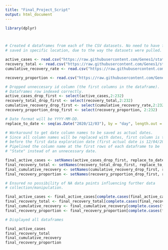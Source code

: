 ```yaml
---
title: "Final_Project_Script"
output: html_document
---
```


```r
library(dplyr)



# Created 4 dataframes from each of the CSV datasets. No need to have files 
# saved in specific location, due to the way the datasets were pulled.

active_cases <- read.csv("https://raw.githubusercontent.com/Genes1/stat400_group5_covid/master/data/selected/active.csv")
recovery_total <- read.csv("https://raw.githubusercontent.com/Genes1/stat400_group5_covid/master/data/selected/cumulative_recoved_total.csv")
cumulative_recovery_rate <- read.csv("https://raw.githubusercontent.com/Genes1/stat400_group5_covid/master/data/selected/cumulative_recovery_rate.csv")

recovery_proportion <- read.csv("https://raw.githubusercontent.com/Genes1/stat400_group5_covid/master/data/selected/daily_recovery_proportion.csv")


```



```r

# Dropped unneccesary id column (the first columns in the dataframe). 
# Dataframes row indexed correctly. 
active_cases_drop_first <- select(active_cases,2:232)
recovery_total_drop_first <- select(recovery_total,2:232)
cumulative_recovery_drop_first <- select(cumulative_recovery_rate,2:232)
recovery_proportion_drop_first <- select(recovery_proportion, 2:232)

```


``` r


# Date format will be YYYY-MM-DD. 
replace_to_date <- seq(as.Date("2020/12/03"), by = "day", length.out = 231)

# Workaround to get date column names to be saved as actual dates. 
# Since all column names will be replaced with dates, first column is the date 
# before the first data exploration date (first actual date is 12/04/2020).
# Pipelined the column name at the first rows of each dataframe to be 
# "State" instead of an unnecessary date.

final_active_cases <- setNames(active_cases_drop_first, replace_to_date) %>% rename(State = '2020-12-03')
final_recovery_total <- setNames(recovery_total_drop_first, replace_to_date) %>% rename(State = '2020-12-03')
final_cumulative_recovery <- setNames(cumulative_recovery_drop_first, replace_to_date) %>% rename(State = '2020-12-03')
final_recovery_proportion <- setNames(recovery_proportion_drop_first, replace_to_date) %>% rename(State = '2020-12-03')

```

``` r

# Ensured no possibility of NA data points influencing further data 
# collection/manipulation.

final_active_cases <- final_active_cases[complete.cases(final_active_cases), ]
final_recovery_total <- final_recovery_total[complete.cases(final_recovery_total), ]
final_cumulative_recovery <- final_cumulative_recovery[complete.cases(final_cumulative_recovery), ]
final_recovery_proportion <- final_recovery_proportion[complete.cases(final_recovery_proportion), ]


```


``` r

# Displayed all dataframes

final_active_cases
final_recovery_total
final_cumulative_recovery
final_recovery_proportion

```
